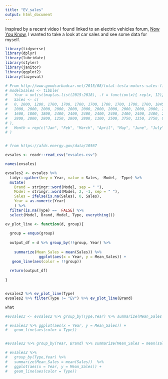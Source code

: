 ```yaml
---
title: "EV_sales"
output: html_document
---
```


Inspired by a recent video I found linked to an electric vehicles forum, [Now You Know](https://www.youtube.com/watch?v=aUC6lsLr04I&feature=youtu.be), I wanted to take a look at car sales and see some data for myself.

```r
library(tidyverse)
library(dplyr)
library(lubridate)
library(styler)
library(janitor)
library(ggplot2)
library(lazyeval)

# From http://www.goodcarbadcar.net/2015/08/total-tesla-motors-sales-figures-usa-canada/
# modelSsales <- tibble(
#   Year = unlist(map(as.list(2015:2018), .f = function(x){ rep(x, 12)})),
#   Sales <- c(
#   0, 2000, 1200, 1700, 1700, 1700, 1700, 1700, 1700, 1700, 1700, 1845,
#   2000, 2000, 2000, 2000, 2000, 2000, 2000, 2000, 2000, 2000, 2000, 2000,
#   1600, 1800, 1800, 2400, 2400, 2400, 2400, 2400, 2400, 2400, 2400, 2400,
#   2800, 2800, 2800, 1250, 2800, 2800, 1100, 2500, 3750, 1350, 2750, 0
# ),
#   Month = rep(c("Jan", "Feb", "March", "April", "May", "June", "July", "August", "September", "October", "November", "December"), 4)
# )


# from https://afdc.energy.gov/data/10567

evsales <- readr::read_csv("evsales.csv")

names(evsales)

evsales2 <- evsales %>%
  tidyr::gather(key = Year, value = Sales, -Model, -Type) %>%
  mutate(
    Brand = stringr::word(Model, sep = " "),
    Model = stringr::word(Model, 2, -1, sep = " "),
    Sales = ifelse(is.na(Sales), 0, Sales),
    Year = as.numeric(Year)
    ) %>%
  filter(is.na(Type) ==  FALSE) %>%
  select(Model, Brand, Model, Type, everything())

ev_plot_line <- function(d, group){
  
  group = enquo(group)
  
  output_df = d %>% group_by(!!group, Year) %>%
  
    summarize(Mean_Sales = mean(Sales)) %>%
               ggplot(aes(x = Year, y = Mean_Sales)) +
   geom_line(aes(color = !!group))
  
  return(output_df)
              
}


evsales2 %>% ev_plot_line(Type)
evsales2 %>% filter(Type != "EV") %>% ev_plot_line(Brand)

what

#evsales3 <- evsales2 %>% group_by(Type,Year) %>% summarize(Mean_Sales = mean(Sales))

# evsales3 %>% ggplot(aes(x = Year, y = Mean_Sales)) +
#   geom_line(aes(color = Type))


#evsales2 %>% group_by(Year, Brand) %>% summarize(Mean_Sales = mean(sales))

# evsales2 %>%
#   group_by(Type,Year) %>%
#   summarize(Mean_Sales = mean(Sales))  %>%
#   ggplot(aes(x = Year, y = Mean_Sales)) +
#   geom_line(aes(color = Type)) 

```


